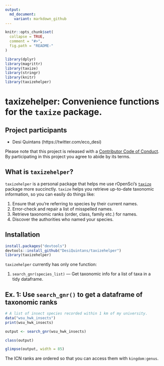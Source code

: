 ```yaml
---
output:
  md_document:
    variant: markdown_github
---
```


<!-- README.md is generated from README.Rmd. Please edit that file -->

```r
knitr::opts_chunk$set(
  collapse = TRUE,
  comment = "#>",
  fig.path = "README-"
)

library(dplyr)
library(magrittr)
library(taxize)
library(stringr)
library(knitr)
library(taxizehelper)
```

# taxizehelper: Convenience functions for the `taxize` package.

## Project participants

- Desi Quintans (https://twitter.com/eco_desi)

Please note that this project is released with a [Contributor Code of Conduct](CONDUCT.md). By participating in this project you agree to abide by its terms.


## What is `taxizehelper`?

`taxizehelper` is a personal package that helps me use rOpenSci's [`taxize`](https://ropensci.org/tutorials/taxize_tutorial/) package more succinctly. `taxize` helps you retrieve up-to-date taxonomic information, so you can easily do things like:

1. Ensure that you're referring to species by their current names.
2. Error-check and repair a list of misspelled names.
3. Retrieve taxonomic ranks (order, class, family etc.) for names.
4. Discover the authorities who named your species.


## Installation

```r
install.packages("devtools")
devtools::install_github("DesiQuintans/taxizehelper")
library(taxizehelper)
```

`taxizehelper` currently has only one function:

1. `search_gnr(species_list)` --- Get taxonomic info for a list of taxa in a tidy dataframe.

## Ex. 1: Use `search_gnr()` to get a dataframe of taxonomic ranks

```r
# A list of insect species recorded within 1 km of my university.
data("wsu_hwk_insects")
print(wsu_hwk_insects)

output <- search_gnr(wsu_hwk_insects) 

class(output) 

glimpse(output, width = 85)
```

The ICN ranks are ordered so that you can access them with `kingdom:genus`.
